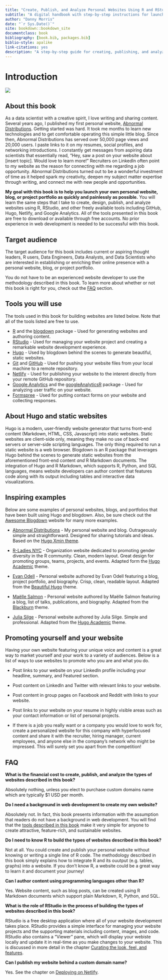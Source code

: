 ```yaml
--- 
title: "Create, Publish, and Analyze Personal Websites Using R and RStudio"
subtitle: "A digital handbook with step-by-step instructions for launching your very own personal website, blog, or project portfolio using R, RStudio, and other freely available technologies including GitHub, Hugo, Netlify, and Google Analytics"
author: "Danny Morris"
date: "`r Sys.Date()`"
site: bookdown::bookdown_site
documentclass: book
bibliography: [book.bib, packages.bib]
biblio-style: apalike
link-citations: yes
description: "A step-by-step guide for creating, publishing, and analyzing your personal website using R, RStudio, and other open source technologies including GitHub, Netlify, and Google Analytics."
---
```


# Introduction

![](https://i.imgur.com/2WgBlJfl.png)

## About this book

As a data scientist with a creative spirit, I love writing and sharing content. Several years ago, I published my first personal website, [Abnormal Distributions](https://abndistro.com/). Getting started was hard. It took me months to learn new technologies and to get comfortable operating this simple little blog. Since then, Abnormal Distributions has served over 50,000 page views and 20,000 users. I paste links to it on my resumes, social profiles, and networking introductions. I constantly get messages from aspiring data scientists that essentially read, "Hey, saw a post on your website about [insert topic]. Would love to learn more!" Recruiters on LinkedIn often point to my website as the reason for connecting with me regarding a job opportunity. Abnormal Distributions turned out to be a wonderful investment of time as it helped spark my creativity, deepen my subject matter expertise through writing, and connect me with new people and opportunities.

**My goal with this book is to help you launch your own personal website, blog, or project portfolio as quickly and painlessly as possible.** You will learn the same steps that I take to create, design, publish, and analyze websites using R, RStudio, and other freely available tools including GitHub, Hugo, Netlify, and Google Analytics. All of the tools presented in this book are free to download or available through free accounts. No prior experience in web development is needed to be successful with this book.

## Target audience

The target audience for this book includes current or aspiring thought leaders, R users, Data Engineers, Data Analysts, and Data Scientists who are interested in establishing or enriching their online presence with a personal website, blog, or project portfolio.

You do not have to be an experienced website developer to use the methodology described in this book. To learn more about whether or not this book is right for you, check out the [FAQ](#faq) section. 

## Tools you will use {#tools}

The tools used in this book for building websites are listed below. Note that all of the tools listed are free to use.

- [R](https://cran.rstudio.com/) and the [blogdown](https://bookdown.org/yihui/blogdown/) package - Used for generating websites and authoring content.
- [RStudio](https://www.rstudio.com/products/rstudio/#rstudio-desktop) - Used for managing your website project and creating a remarkable website development experience.
- [Hugo](https://gohugo.io/) - Used by blogdown behind the scenes to generate beautiful, static websites.
- [Git](https://git-scm.com/) and [GitHub](https://github.com/) - Used for pushing your website files from your local machine to a remote repository.
- [Netlify](https://app.netlify.com/) - Used for publishing your website to the interent directly from your remote GitHub repository.
- [Google Analytics](https://analytics.google.com/) and the [googleAnalyticsR](https://code.markedmondson.me/googleAnalyticsR/) package - Used for analyzing user traffic on your website.
- [Formspree](https://formspree.io) - Used for putting contact forms on your website and collecting responses.

## About Hugo and static websites

Hugo is a modern, user-friendly website generator that turns front-end content (Markdown, HTML, CSS, Javascript) into static websites. Static websites are client-side only, meaning they make no use of back-end servers or server-side scripting languages. The only thing required to run a static website is a web browser. Blogdown is an R package that leverages Hugo behind the scenes to generate static websites from the aforementioned front-end content *and* R Markdown documents. The integration of Hugo and R Markdown, which supports R, Python, and SQL languages, means website developers can author content that features code along with its output including tables and interactive data visualizations. 

## Inspiring examples

Below are some examples of personal websites, blogs, and portfolios that have been built using Hugo and blogdown. Also, be sure check out the [Awesome Blogdown](https://awesome-blogdown.com/) website for many more examples.

- [Abnormal Distributions](https://abndistro.com) - My personal website and blog. Outrageously simple and straightforward. Designed for sharing tutorials and ideas. Based on the [Hugo Xmin theme](https://themes.gohugo.io/hugo-xmin/).

- [R-Ladies NYC](http://www.rladiesnyc.org/) - Organization website dedicated to promoting gender diversity in the R community. Clean, modern layout. Great design for promoting groups, teams, projects, and events. Adapted form the [Hugo Academic](https://themes.gohugo.io/academic/) theme.

- [Evan Odell](https://evanodell.com/blog/) - Personal website authored by Evan Odell featuring a blog, project portfolio, and biography. Crisp, clean, readable layout. Adapted from the [Beautiful Hugo](https://themes.gohugo.io/beautifulhugo/) theme.

- [Maëlle Salmon](https://masalmon.eu/) - Personal website authored by Maëlle Salmon featuring a blog, list of talks, publications, and biography. Adapted from the [Blackburn](https://themes.gohugo.io/blackburn/) theme.

- [Julia Silge](https://juliasilge.com/) - Personal website authored by Julia Silge. Simple and professional. Adapted from the [Hugo Academic](https://themes.gohugo.io/theme/academic/) theme.

## Promoting yourself and your website

Having your own website featuring your unique voice and content is a great way to market yourself and your work to a variety of audiences. Below is a list of ways to use websites to promote who you are and what you do.

- Post links to your website on your LinkedIn profile including your headline, summary, and Featured section.

- Post content on LinkedIn and Twitter with relevant links to your website.

- Post content in group pages on Facebook and Reddit with links to your website.

- Post links to your website on your resume in highly visible areas such as your contact information or list of personal projects.

- If there is a job you really want or a company you would love to work for, create a personalized website for this company with hyperfocused content and share it with the recruiter, hiring manager, current employees, and anyone else in the company's network who might be impressed. This will surely set you apart from the competition!

## FAQ {#faq}

**What is the financial cost to create, publish, and analyze the types of websites described in this book?**

Absolutely nothing, unless you elect to purchase custom domains name which are typically $1 USD per month. 

**Do I need a background in web development to create my own website?**

Absolutely not. In fact, this book presents information with the assumption that readers do not have a background in web development. You will find that the [tools described in this book](#tools) make it very simple for anyone to create attractive, feature-rich, and sustainable websites.

**Do I need to know R to build the types of websites described in this book?**

Not at all. You could create and publish your personal website without knowing or writing a single line of R code. The methodology described in this book simply explains how to integrate R and its ouutput (e.g. tables, graphs) into a website. If you don't know R, a website could be a great way to learn it and document your journey!

**Can I author content using programming languages other than R?**

Yes. Website content, such as blog posts, can be created using R Markdown documents which support plain Markdown, R, Python, and SQL.

**What is the role of RStudio in the process of building the types of websites described in this book?**

RStudio is a free desktop application where all of your website development takes place. RStudio provides a simple interface for managing your website projects and the supporting materials including content, images, and code. RStudio also contains a "Viewer" pane, which will display your webiste locally and update it in real-time as you make changes to your website. This is discussed in more detail in the chapter [Curating the look, feel, and features](#curate-features).

**Can I publish my website behind a custom domain name?**

Yes. See the chapter on [Deploying on Netlify](#deploy).
